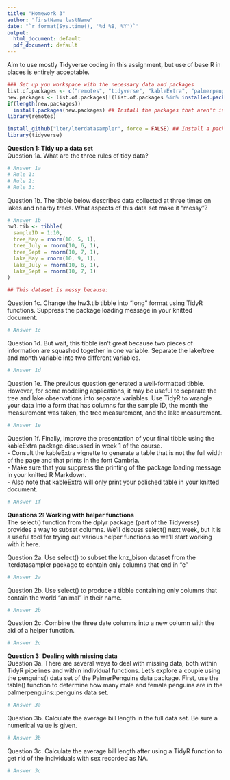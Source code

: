 ```yaml
---
title: "Homework 3"
author: "firstName lastName"
date: "`r format(Sys.time(), '%d %B, %Y')`"
output:
  html_document: default
  pdf_document: default
---
```


Aim to use mostly Tidyverse coding in this assignment, but use of base R in places is entirely acceptable.  
  
```r
### Set up you workspace with the necessary data and packages
list.of.packages <- c("remotes", "tidyverse", "kableExtra", "palmerpenguins") ## Vector of required packages for the assignment
new.packages <- list.of.packages[!(list.of.packages %in% installed.packages()[, "Package"])] ## Check to see if these packages are installed
if(length(new.packages))
  install.packages(new.packages) ## Install the packages that aren't installed
library(remotes)

install_github("lter/lterdatasampler", force = FALSE) ## Install a package that isn't on CRAN
library(tidyverse)
```


**Question 1: Tidy up a data set**   
Question 1a. What are the three rules of tidy data?   
```r
# Answer 1a
# Rule 1:
# Rule 2:
# Rule 3:
```

Question 1b. The tibble below describes data collected at three times on lakes and nearby trees. What aspects of this data set make it "messy"?     
```r
# Answer 1b
hw3.tib <- tibble(
  sampleID = 1:10,
  tree_May = rnorm(10, 5, 1),
  tree_July = rnorm(10, 6, 1),
  tree_Sept = rnorm(10, 7, 1),
  lake_May = rnorm(10, 9, 1),
  lake_July = rnorm(10, 6, 1),
  lake_Sept = rnorm(10, 7, 1)
)

## This dataset is messy because: 

```

Question 1c. Change the hw3.tib tibble into "long" format using TidyR functions. Suppress the package loading message in your knitted document.     
```r
# Answer 1c

```

Question 1d. But wait, this tibble isn't great because two pieces of information are squashed together in one variable. Separate the lake/tree and month variable into two different variables.     
```r
# Answer 1d

```

Question 1e. The previous question generated a well-formatted tibble. However, for some modeling applications, it may be useful to separate the tree and lake observations into separate variables. Use TidyR to wrangle your data into a form that has columns for the sample ID, the month the measurement was taken, the tree measurement, and the lake measurement.  
```r
# Answer 1e

```

Question 1f. Finally, improve the presentation of your final tibble using the kableExtra package discussed in week 1 of the course.  
  - Consult the kableExtra vignette to generate a table that is not the full width of the page and that prints in the font Cambria.  
  - Make sure that you suppress the printing of the package loading message in your knitted R Markdown.  
  - Also note that kableExtra will only print your polished table in your knitted document.  
```r
# Answer 1f

```


**Questions 2: Working with helper functions**  
The select() function from the dplyr package (part of the Tidyverse) provides a way to subset columns. We'll discuss select() next week, but it is a useful tool for trying out various helper functions so we'll start working with it here.   

Question 2a. Use select() to subset the knz_bison dataset from the lterdatasampler package to contain only columns that end in "e"
```r
# Answer 2a

```

Question 2b. Use select() to produce a tibble containing only columns that contain the world "animal" in their name.  
```r
# Answer 2b

```

Question 2c. Combine the three date columns into a new column with the aid of a helper function.    
```r
# Answer 2c

```


**Question 3: Dealing with missing data**  
Question 3a.  There are several ways to deal with missing data, both within TidyR pipelines and within individual functions. Let's explore a couple using the penguins() data set of the PalmerPenguins data package. First, use the table() function to determine how many male and female penguins are in the palmerpenguins::penguins data set. 
```r
# Answer 3a

```

Question 3b. Calculate the average bill length in the full data set. Be sure a numerical value is given.   
```r
# Answer 3b

```

Question 3c. Calculate the average bill length after using a TidyR function to get rid of the individuals with sex recorded as NA.     
```r
# Answer 3c

```

